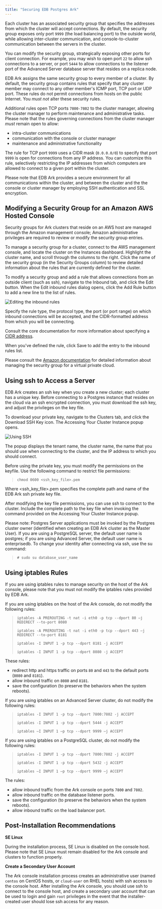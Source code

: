 ```yaml
---
title: "Securing EDB Postgres Ark"
---
```


<div id="ark_securing_ark" class="registered_link"></div>

Each cluster has an associated security group that specifies the addresses from which the cluster will accept connections. By default, the security group exposes only port `9999` (the load balancing port) to the outside world, while allowing inter-cluster communication, and console-to-cluster communication between the servers in the cluster.

You can modify the security group, strategically exposing other ports for client connection. For example, you may wish to open port `22` to allow ssh connections to a server, or port `5444` to allow connections to the listener port of the Advanced Server database server that resides on a replica node.

EDB Ark assigns the same security group to every member of a cluster. By default, the security group contains rules that specify that any cluster member may connect to any other member's ICMP port, TCP port or UDP port. These rules do not permit connections from hosts on the public Internet. You *must not* alter these security rules.

Additional rules open TCP ports `7800-7802` to the cluster manager, allowing the cluster manager to perform maintenance and administrative tasks. Please note that the rules governing connections from the cluster manager *must* remain open to allow:

-   intra-cluster communications
-   communication with the console or cluster manager
-   maintenance and administrative functionality

The rule for TCP port `9999` uses a CIDR mask (`0.0.0.0/0`) to specify that port `9999` is open for connections from any IP address. You can customize this rule, selectively restricting the IP addresses from which computers are allowed to connect to a given port within the cluster.

Please note that EDB Ark provides a secure environment for all communications within the cluster, and between the cluster and the the console or cluster manager by employing SSH authentication and SSL encryption.

## Modifying a Security Group for an Amazon AWS Hosted Console

Security groups for Ark clusters that reside on an AWS host are managed through the Amazon management console; Amazon administrative privileges are required to review or modify the security group entries.

To manage a security group for a cluster, connect to the AWS management console, and locate the cluster on the Instances dashboard. Highlight the cluster name, and scroll through the columns to the right. Click the name of the security group (in the Security Groups column) to review detailed information about the rules that are currently defined for the cluster.

To modify a security group and add a rule that allows connections from an outside client (such as ssh), navigate to the Inbound tab, and click the Edit button. When the Edit inbound rules dialog opens, click the Add Rule button to add a new line to the list of rules.

<img src="images/ark_securing_ark_editing_inbound_rules.png" class="align-center" alt="Editing the inbound rules" />

Specify the rule type, the protocol type, the port (or port range) on which inbound connections will be accepted, and the CIDR-formatted address from which you will be connecting.

Consult the core documentation for more information about specifying a [CIDR address](http://www.postgresql.org/docs/10/static/datatype-net-types.html).

When you've defined the rule, click Save to add the entry to the inbound rules list.

Please consult the [Amazon documentation](http://docs.aws.amazon.com/AmazonVPC/latest/UserGuide/VPC_SecurityGroups.html) for detailed information about managing the security group for a virtual private cloud.

## Using ssh to Access a Server

EDB Ark creates an ssh key when you create a new cluster; each cluster has a unique key. Before connecting to a Postgres instance that resides on the cloud via an ssh encrypted connection, you must download the ssh key, and adjust the privileges on the key file.

To download your private key, navigate to the Clusters tab, and click the Download SSH Key icon. The Accessing Your Cluster Instance popup opens.

<img src="images/ark_securing_ark_using_ssl.png" class="align-center" alt="Using SSH" />

The popup displays the tenant name, the cluster name, the name that you should use when connecting to the cluster, and the IP address to which you should connect.

Before using the private key, you must modify the permissions on the keyfile. Use the following command to restrict file permissions:

> `chmod 0600 <ssh_key_file>.pem`

Where &lt;ssh_key_file>.pem specifies the complete path and name of the EDB Ark ssh private key file.

After modifying the key file permissions, you can use ssh to connect to the cluster. Include the complete path to the key file when invoking the command provided on the Accessing Your Cluster Instance popup.

Please note: Postgres Server applications must be invoked by the Postgres cluster owner (identified when creating an EDB Ark cluster as the Master User). If you are using a PostgreSQL server, the default user name is postgres; if you are using Advanced Server, the default user name is enterprisedb. To change your identity after connecting via ssh, use the su command:

> `# sudo su database_user_name`

## Using iptables Rules

If you are using iptables rules to manage security on the host of the Ark console, please note that you must not modify the iptables rules provided by EDB Ark.

If you are using iptables on the host of the Ark console, do not modify the following rules:

> `iptables -A PREROUTING -t nat -i eth0 -p tcp --dport 80 –j REDIRECT --to-port 8080`
>
> `iptables -A PREROUTING -t nat -i eth0 -p tcp --dport 443 –j REDIRECT --to-port 8181`
>
> `iptables -I INPUT 1 -p tcp --dport 8181 -j ACCEPT`
>
> `iptables -I INPUT 1 -p tcp --dport 8080 -j ACCEPT`

These rules:

-   redirect http and https traffic on ports `80` and `443` to the default ports (`8080` and `8181`).
-   allow inbound traffic on `8080` and `8181`.
-   save the configuration (to preserve the behaviors when the system reboots).

If you are using iptables on an Advanced Server cluster, do not modify the following rules:

> `iptables -I INPUT 1 -p tcp --dport 7800:7802 -j ACCEPT`
>
> `iptables -I INPUT 1 -p tcp --dport 5444 -j ACCEPT`
>
> `iptables –I INPUT 1 –p tcp --dport 9999 –j ACCEPT`

If you are using iptables on a PostgreSQL cluster, do not modify the following rules:

> `iptables -I INPUT 1 -p tcp --dport 7800:7802 -j ACCEPT`
>
> `iptables -I INPUT 1 -p tcp --dport 5432 -j ACCEPT`
>
> `iptables –I INPUT 1 –p tcp --dport 9999 –j ACCEPT`

The rules:

-   allow inbound traffic from the Ark console on ports `7800` and `7802`.
-   allow inbound traffic on the database listener ports.
-   save the configuration (to preserve the behaviors when the system reboots).
-   allow inbound traffic on the load balancer port.

## Post-Installation Recommendations

**SE Linux**

During the installation process, SE Linux is disabled on the console host. Please note that SE Linux must remain disabled for the Ark console and clusters to function properly.

**Create a Secondary User Account**

The Ark console installation process creates an administrative user (named `centos` on CentOS hosts, or `cloud-user` on RHEL hosts) with ssh access to the console host. After installing the Ark console, you should use ssh to connect to the console host, and create a secondary user account that can be used to login and gain `root` privileges in the event that the installer-created user should lose ssh access for any reason.
